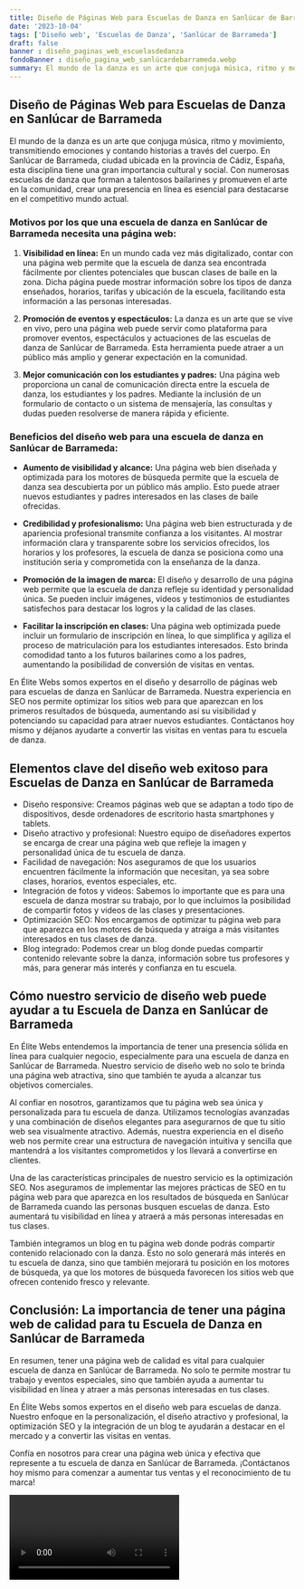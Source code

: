 ```yaml
---
title: Diseño de Páginas Web para Escuelas de Danza en Sanlúcar de Barrameda
date: '2023-10-04'
tags: ['Diseño web', 'Escuelas de Danza', 'Sanlúcar de Barrameda']
draft: false
banner : diseño_paginas_web_escuelasdedanza
fondoBanner : diseño_pagina_web_sanlúcardebarrameda.webp
summary: El mundo de la danza es un arte que conjuga música, ritmo y movimiento, transmitiendo emociones y contando historias a través del cuerpo. En Sanlúcar de Barrameda, ciudad ubicada en la provincia de Cádiz, España, esta disciplina tiene una gran importancia cultural y social. Con numerosas escuelas de danza que forman a talentosos bailarines y promueven el arte en la comunidad, crear una presencia en línea es esencial para destacarse en el competitivo mundo actual.
---
```


## Diseño de Páginas Web para Escuelas de Danza en Sanlúcar de Barrameda

El mundo de la danza es un arte que conjuga música, ritmo y movimiento, transmitiendo emociones y contando historias a través del cuerpo. En Sanlúcar de Barrameda, ciudad ubicada en la provincia de Cádiz, España, esta disciplina tiene una gran importancia cultural y social. Con numerosas escuelas de danza que forman a talentosos bailarines y promueven el arte en la comunidad, crear una presencia en línea es esencial para destacarse en el competitivo mundo actual.

### Motivos por los que una escuela de danza en Sanlúcar de Barrameda necesita una página web:

1. **Visibilidad en línea:** En un mundo cada vez más digitalizado, contar con una página web permite que la escuela de danza sea encontrada fácilmente por clientes potenciales que buscan clases de baile en la zona. Dicha página puede mostrar información sobre los tipos de danza enseñados, horarios, tarifas y ubicación de la escuela, facilitando esta información a las personas interesadas.

2. **Promoción de eventos y espectáculos:** La danza es un arte que se vive en vivo, pero una página web puede servir como plataforma para promover eventos, espectáculos y actuaciones de las escuelas de danza de Sanlúcar de Barrameda. Esta herramienta puede atraer a un público más amplio y generar expectación en la comunidad.

3. **Mejor comunicación con los estudiantes y padres:** Una página web proporciona un canal de comunicación directa entre la escuela de danza, los estudiantes y los padres. Mediante la inclusión de un formulario de contacto o un sistema de mensajería, las consultas y dudas pueden resolverse de manera rápida y eficiente.

### Beneficios del diseño web para una escuela de danza en Sanlúcar de Barrameda:

- **Aumento de visibilidad y alcance:** Una página web bien diseñada y optimizada para los motores de búsqueda permite que la escuela de danza sea descubierta por un público más amplio. Esto puede atraer nuevos estudiantes y padres interesados en las clases de baile ofrecidas.

- **Credibilidad y profesionalismo:** Una página web bien estructurada y de apariencia profesional transmite confianza a los visitantes. Al mostrar información clara y transparente sobre los servicios ofrecidos, los horarios y los profesores, la escuela de danza se posiciona como una institución seria y comprometida con la enseñanza de la danza.

- **Promoción de la imagen de marca:** El diseño y desarrollo de una página web permite que la escuela de danza refleje su identidad y personalidad única. Se pueden incluir imágenes, videos y testimonios de estudiantes satisfechos para destacar los logros y la calidad de las clases.

- **Facilitar la inscripción en clases:** Una página web optimizada puede incluir un formulario de inscripción en línea, lo que simplifica y agiliza el proceso de matriculación para los estudiantes interesados. Esto brinda comodidad tanto a los futuros bailarines como a los padres, aumentando la posibilidad de conversión de visitas en ventas.

En Élite Webs somos expertos en el diseño y desarrollo de páginas web para escuelas de danza en Sanlúcar de Barrameda. Nuestra experiencia en SEO nos permite optimizar los sitios web para que aparezcan en los primeros resultados de búsqueda, aumentando así su visibilidad y potenciando su capacidad para atraer nuevos estudiantes. Contáctanos hoy mismo y déjanos ayudarte a convertir las visitas en ventas para tu escuela de danza.

<GifSeo />

<Cta />

## Elementos clave del diseño web exitoso para Escuelas de Danza en Sanlúcar de Barrameda

- Diseño responsive: Creamos páginas web que se adaptan a todo tipo de dispositivos, desde ordenadores de escritorio hasta smartphones y tablets.
- Diseño atractivo y profesional: Nuestro equipo de diseñadores expertos se encarga de crear una página web que refleje la imagen y personalidad única de tu escuela de danza.
- Facilidad de navegación: Nos aseguramos de que los usuarios encuentren fácilmente la información que necesitan, ya sea sobre clases, horarios, eventos especiales, etc.
- Integración de fotos y videos: Sabemos lo importante que es para una escuela de danza mostrar su trabajo, por lo que incluimos la posibilidad de compartir fotos y videos de las clases y presentaciones.
- Optimización SEO: Nos encargamos de optimizar tu página web para que aparezca en los motores de búsqueda y atraiga a más visitantes interesados en tus clases de danza.
- Blog integrado: Podemos crear un blog donde puedas compartir contenido relevante sobre la danza, información sobre tus profesores y más, para generar más interés y confianza en tu escuela.

## Cómo nuestro servicio de diseño web puede ayudar a tu Escuela de Danza en Sanlúcar de Barrameda

En Élite Webs entendemos la importancia de tener una presencia sólida en línea para cualquier negocio, especialmente para una escuela de danza en Sanlúcar de Barrameda. Nuestro servicio de diseño web no solo te brinda una página web atractiva, sino que también te ayuda a alcanzar tus objetivos comerciales.

Al confiar en nosotros, garantizamos que tu página web sea única y personalizada para tu escuela de danza. Utilizamos tecnologías avanzadas y una combinación de diseños elegantes para asegurarnos de que tu sitio web sea visualmente atractivo. Además, nuestra experiencia en el diseño web nos permite crear una estructura de navegación intuitiva y sencilla que mantendrá a los visitantes comprometidos y los llevará a convertirse en clientes.

Una de las características principales de nuestro servicio es la optimización SEO. Nos aseguramos de implementar las mejores prácticas de SEO en tu página web para que aparezca en los resultados de búsqueda en Sanlúcar de Barrameda cuando las personas busquen escuelas de danza. Esto aumentará tu visibilidad en línea y atraerá a más personas interesadas en tus clases.

También integramos un blog en tu página web donde podrás compartir contenido relacionado con la danza. Esto no solo generará más interés en tu escuela de danza, sino que también mejorará tu posición en los motores de búsqueda, ya que los motores de búsqueda favorecen los sitios web que ofrecen contenido fresco y relevante.

## Conclusión: La importancia de tener una página web de calidad para tu Escuela de Danza en Sanlúcar de Barrameda

En resumen, tener una página web de calidad es vital para cualquier escuela de danza en Sanlúcar de Barrameda. No solo te permite mostrar tu trabajo y eventos especiales, sino que también ayuda a aumentar tu visibilidad en línea y atraer a más personas interesadas en tus clases.

En Élite Webs somos expertos en el diseño web para escuelas de danza. Nuestro enfoque en la personalización, el diseño atractivo y profesional, la optimización SEO y la integración de un blog te ayudarán a destacar en el mercado y a convertir las visitas en ventas.

Confía en nosotros para crear una página web única y efectiva que represente a tu escuela de danza en Sanlúcar de Barrameda. ¡Contáctanos hoy mismo para comenzar a aumentar tus ventas y el reconocimiento de tu marca!

<Video />

<CtaBot job='Escuelas de Danza' city='Sanlúcar de Barrameda'/>

<Gmaps query='Sanlúcar de Barrameda+españa+maps' />